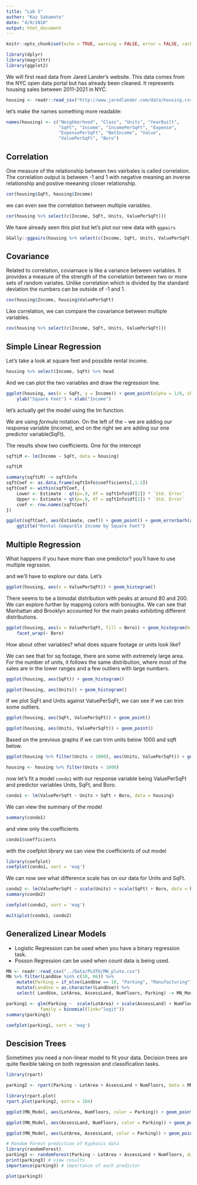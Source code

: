 ```yaml
---
title: "Lab 5"
author: "Kaz Sakamoto"
date: "4/9/2018"
output: html_document
---
```

    
```r
knitr::opts_chunk$set(echo = TRUE, warning = FALSE, error = FALSE, cache = TRUE, message = FALSE)
```
```r
library(dplyr)
library(magrittr)
library(ggplot2)
```


We will first read data from Jared Lander's website. This data comes from the NYC open data portal
but has already been cleaned. It represents housing sales between 2011-2021 in NYC. 
```r
housing <- readr::read_csv("http://www.jaredlander.com/data/housing.csv")
```

let's make the names something more readable:
```r
names(housing) <- c("Neighborhood", "Class", "Units", "YearBuilt",
                    "SqFt", "Income", "IncomePerSqFt", "Expense",
                    "ExpensePerSqFt", "NetIncome", "Value", 
                    "ValuePerSqFt", "Boro")
```

## Correlation

One measure of the relationship between two vairbales is called correlation. The correlation output
is between -1 and 1 with negative meaning an inverse relationship and postive meeaning closer relationship.

```r
cor(housing$SqFt, housing$Income)
```

we can even see the correlation between multiple variables.

```r
cor(housing %>% select(c(Income, SqFt, Units, ValuePerSqFt)))
```

We have already seen this plot but let's plot our new data with `ggpairs`
```r
GGally::ggpairs(housing %>% select(c(Income, SqFt, Units, ValuePerSqFt)))
```


## Covariance

Related to correlation, coviarnace is like a variance between variables. 
It provides a measure of the strength of the correlation between two or more sets of random variates.
Unlike correlation which is divided by the standard deviation the numbers can be outside of -1 and 1. 

```r
cov(housing$Income, housing$ValuePerSqFt)
```

Like correlation, we can compare the covariance between multiple variables.
```r
cov(housing %>% select(c(Income, SqFt, Units, ValuePerSqFt)))
```


## Simple Linear Regression

Let's take a look at square feet and possible rental income. 
```r
housing %>% select(Income, SqFt) %>% head
```

And we can plot the two variables and draw the regression line. 

```r
ggplot(housing, aes(x = SqFt, y = Income)) + geom_point(alpha = 1/6, shape = 1) + geom_smooth(method = 'lm') + theme_minimal() +
    ylab("Square Feet") + xlab("Income")
```

let's actually get the model using the lm function.

We are using *formula* notation. On the left of the `~` we are adding our response variable (income),
and on the right we are adding our one predictor variable(SqFt). 

The results show two coefficients. One for the intercept 
```r
sqftLM <- lm(Income ~ SqFt, data = housing)

sqftLM

summary(sqftLM) -> sqftInfo
sqftCoef <- as.data.frame(sqftInfo$coefficients[,1:2])
sqftCoef <- within(sqftCoef, {
    Lower <- Estimate - qt(p=.9, df = sqftInfo$df[2]) * `Std. Error`
    Upper <- Estimate + qt(p=.9, df = sqftInfo$df[2]) * `Std. Error`
    coef <- row.names(sqftCoef)
})

ggplot(sqftCoef, aes(Estimate, coef)) + geom_point() + geom_errorbarh(aes(xmin=Lower, xmax = Upper), height = .3) +
    ggtitle("Rental Comparble Income by Square Feet")
```


## Multiple Regression

What happens if you have more than one predictor? you'll have to use multiple regrssion. 

and we'll have to explore our data. Let's 
```r
ggplot(housing, aes(x = ValuePerSqFt)) + geom_histogram()
```

There seems to be a bimodal distribution with peaks at around 80 and 200. We can explore further
by mapping colors with boroughs. We can see that Manhattan abd Brooklyn accounted for the main 
peaks exhibiting different distributions. 
```r
ggplot(housing, aes(x = ValuePerSqFt, fill = Boro)) + geom_histogram(binwidth = 10) + 
    facet_wrap(~ Boro)
```

How about other variables? what does square footage or units look like?

We can see that for sq footage, there are some with extremely large area. For the
number of units, it follows the same distribution, where most of the sales are in the lower ranges
and a few outliers with large numbers. 

```r
ggplot(housing, aes(SqFt)) + geom_histogram()
```

```r
ggplot(housing, aes(Units)) + geom_histogram()
```

If we plot SqFt and Units against ValuePerSqFt, we can see if we can trim some outliers.
```r
ggplot(housing, aes(SqFt, ValuePerSqFt)) + geom_point()
```

```r
ggplot(housing, aes(Units, ValuePerSqFt)) + geom_point()
```

Based on the previous graphs if we can trim units below 1000 and sqft below.

```r
ggplot(housing %>% filter(Units < 1000), aes(Units, ValuePerSqFt)) + geom_point()
```

```r
housing <- housing %>% filter(Units < 1000)
```

now let's fit a model `condo1` with our response variable being ValuePerSqFt and
predictor variables Units, SqFt, and Boro.
```r
condo1 <- lm(ValuePerSqFt ~ Units + SqFt + Boro, data = housing)
```

We can view the summary of the model
```r
summary(condo1)
```
and view only the coefficients

```r
condo1$coefficients
```

with the coefplot library we can view the coefficients of out model
```r
library(coefplot)
coefplot(condo1, sort = 'mag')
```

We can now see what difference scale has on our data for Units and SqFt.
```r
condo2 <- lm(ValuePerSqFt ~ scale(Units) + scale(SqFt) + Boro, data = housing)
summary(condo2)
```

```r
coefplot(condo2, sort = 'mag')
```

```r
multiplot(condo1, condo2)
```

## Generalized Linear Models

+ Logistic Regression can be used when you have a binary regression task.
+ Posson Regression can be used when count data is being used. 

```r
MN <- readr::read_csv("../Data/PLUTO/MN_pluto.csv")
MN %>% filter(LandUse %in% c(10, 06)) %>% 
    mutate(Parking = if_else(LandUse == 10, "Parking", "Manufacturing") %>% as.factor) %>% 
    mutate(LandUse = as.character(LandUse)) %>% 
    select( LandUse, LotArea, AssessLand, NumFloors, Parking) -> MN_Model
```

```r
parking1 <- glm(Parking ~  scale(LotArea) + scale(AssessLand) + NumFloors , data = MN_Model,
             family = binomial(link="logit"))
summary(parking1)
```

```r
coefplot(parking1, sort = 'mag')
```


## Descision Trees

Sometimes you need a non-linear model to fit your data. Decision trees are quite
flexible taking on both regression and classification tasks.

```r
library(rpart)

parking2 <- rpart(Parking ~ LotArea + AssessLand + NumFloors, data = MN_Model, method = "class")
```

```r
library(rpart.plot)
rpart.plot(parking2, extra = 104)
```

```r
ggplot(MN_Model, aes(LotArea, NumFloors, color = Parking)) + geom_point()
```
```r
ggplot(MN_Model, aes(AssessLand, NumFloors, color = Parking)) + geom_point()
```
```r
ggplot(MN_Model, aes(LotArea, AssessLand, color = Parking)) + geom_point()
```


```r
# Random Forest prediction of Kyphosis data
library(randomForest)
parking3 <- randomForest(Parking ~ LotArea + AssessLand + NumFloors, data = MN_Model)
print(parking3) # view results 
importance(parking3) # importance of each predictor

plot(parking3)
```

